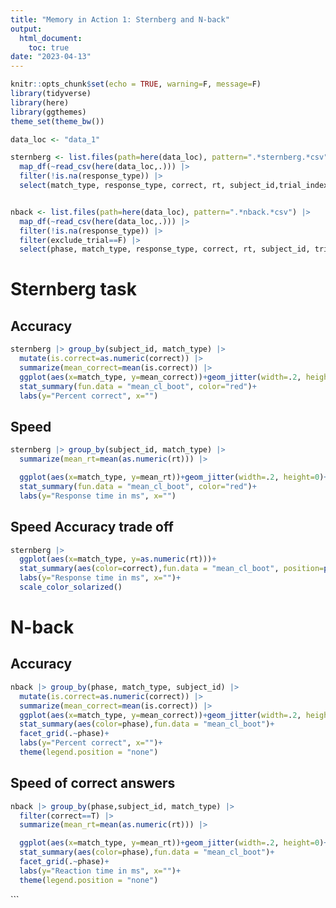 ```yaml
---
title: "Memory in Action 1: Sternberg and N-back"
output: 
  html_document:
    toc: true
date: "2023-04-13"
---
```


```r
knitr::opts_chunk$set(echo = TRUE, warning=F, message=F)
library(tidyverse)
library(here)
library(ggthemes)
theme_set(theme_bw())
```

```r
data_loc <- "data_1"

sternberg <- list.files(path=here(data_loc), pattern=".*sternberg.*csv") |> 
  map_df(~read_csv(here(data_loc,.))) |> 
  filter(!is.na(response_type)) |> 
  select(match_type, response_type, correct, rt, subject_id,trial_index)


nback <- list.files(path=here(data_loc), pattern=".*nback.*csv") |> 
  map_df(~read_csv(here(data_loc,.))) |> 
  filter(!is.na(response_type)) |> 
  filter(exclude_trial==F) |> 
  select(phase, match_type, response_type, correct, rt, subject_id, trial_index)
```

# Sternberg task

## Accuracy

```r

sternberg |> group_by(subject_id, match_type) |> 
  mutate(is.correct=as.numeric(correct)) |> 
  summarize(mean_correct=mean(is.correct)) |> 
  ggplot(aes(x=match_type, y=mean_correct))+geom_jitter(width=.2, height=0)+
  stat_summary(fun.data = "mean_cl_boot", color="red")+
  labs(y="Percent correct", x="")


```

## Speed

```r

sternberg |> group_by(subject_id, match_type) |> 
  summarize(mean_rt=mean(as.numeric(rt))) |> 

  ggplot(aes(x=match_type, y=mean_rt))+geom_jitter(width=.2, height=0)+
  stat_summary(fun.data = "mean_cl_boot", color="red")+
  labs(y="Response time in ms", x="")

```

## Speed Accuracy trade off

```r

sternberg |>
  ggplot(aes(x=match_type, y=as.numeric(rt)))+
  stat_summary(aes(color=correct),fun.data = "mean_cl_boot", position=position_dodge(.2))+
  labs(y="Response time in ms", x="")+
  scale_color_solarized()

```

# N-back

## Accuracy

```r

nback |> group_by(phase, match_type, subject_id) |> 
  mutate(is.correct=as.numeric(correct)) |> 
  summarize(mean_correct=mean(is.correct)) |> 
  ggplot(aes(x=match_type, y=mean_correct))+geom_jitter(width=.2, height=0, alpha=.3)+
  stat_summary(aes(color=phase),fun.data = "mean_cl_boot")+
  facet_grid(.~phase)+
  labs(y="Percent correct", x="")+
  theme(legend.position = "none")
```

## Speed of correct answers

```r

nback |> group_by(phase,subject_id, match_type) |> 
  filter(correct==T) |> 
  summarize(mean_rt=mean(as.numeric(rt))) |> 

  ggplot(aes(x=match_type, y=mean_rt))+geom_jitter(width=.2, height=0)+
  stat_summary(aes(color=phase),fun.data = "mean_cl_boot")+
  facet_grid(.~phase)+
  labs(y="Reaction time in ms", x="")+
  theme(legend.position = "none")
```

```